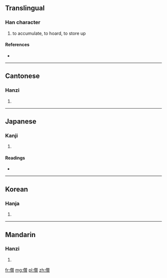 ==Translingual==

===Han character===
{{Han char|rn=9|rad=人|as=19|sn=21|four=2428<sub>6</sub>|canj=人竹山金 (OHUC)}}

# to accumulate, to hoard, to store up

====References====
* {{Han ref|kx=0121.400|dkj=01315|dj=0257.040|hdz=10239.040|uh=5139|ud=20793|bh=F5C1|bd=62913}}

----

==Cantonese==

===Hanzi===
{{yue-hanzi|jyut=|y=jyun2}}

# {{defn|Cantonese|sort=人19}}

----

==Japanese==

===Kanji===
{{ja-kanji|grade=|rs=人19}}

# {{defn|Japanese|sort=人19}}

====Readings====
* {{ja-readings|on=[[さん]] (san)|kun=[[あつめる]] (atsumeru), [[あつまる]] (atsumaru)}}

----

==Korean==

===Hanja===
{{ko-hanja|hangeul=찬|rv=chan|mr=ch'an}}

# {{defn|Korean|sort=人19}}

----

==Mandarin==

===Hanzi===
{{cmn-hanzi|pin=[[zǎn]] ([[zan3]])|wg=tsan<sup>3</sup>}}

# {{defn|Mandarin|sort=人19}}

[[fr:儹]]
[[mg:儹]]
[[pl:儹]]
[[zh:儹]]